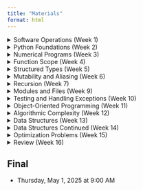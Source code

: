 ```yaml
---
title: "Materials"
format: html
---
```


<details>
  <summary>Software Operations (Week 1)</summary>

## Software Operations
<!-- out T Jan 14, quiz W jan 15, due T Jan 21 -->

### Assignments

- [Required Reading: Guttag Chapter 1](https://mitpress.ublish.com/ebook/itcapup3-preview/12609/1)
- _Specification Lab: CLI vs Script vs Notebook_
  - 20 Points
  - Due Date: Tu Jan 28 at 2:30pm
  - [GitHub Classroom Link](https://classroom.github.com/a/zOUX3b76)  
  - [Starter Repo](https://github.com/allegheny-college-cmpsc-101-spring-2025/cli-vs-script-starter/blob/main/README.md)

::: {.callout-tip}
## FINDING YOU REPOSITORIES
If you have already accepted the GitHub Classroom assignment, find your
repos by navigating to the repositories tab from the course GitHub organization page:
[https://github.com/orgs/allegheny-college-cmpsc-101-spring-2025/](https://github.com/orgs/allegheny-college-cmpsc-101-spring-2025/)
:::

### Files

- Slides: Welcome [Reveal](slides/01-welcome.qmd), [PDF](slides/01-welcome.pdf) (M Jan 13)
- Slides: Software installation instructions [PDF](slides/01-software-installation.pdf) (Tu Jan 14)
- Slides: Workflow for 101 labs [PDF](slides/02-workflow.pdf) (W Jan 15)

```.markdown
```

</details>


<details>
  <summary>Python Foundations (Week 2)</summary>

## Python Foundations
<!-- out T Jan 21, quiz W jan 22, due T Jan 28 -->

### Assignments

- [Required Reading: Guttag Chapter 2](https://mitpress.ublish.com/ebook/itcapup3-preview/12609/11)
- _Engineering Lab: Integer Squaring_
  - 40 Points
  - Due Date: Tu Jan 28 at 2:30pm
  - [GitHub Classroom Link](https://classroom.github.com/a/ooW4JapU)  
  - [Starter Repo](https://github.com/allegheny-college-cmpsc-101-spring-2025/integer-squaring-starter/blob/main/README.md)

### Files

- Slides: Linting [Reveal](slides/03-linting.qmd) (Tu Jan 21)
- Slides: Python Foundations [Reveal](slides/04-python-foundations.qmd), [PDF](slides/04-python-foundations.pdf) (W Jan 22)

```.markdown
```

```.markdown
```

</details>



<details>
  <summary>Numerical Programs (Week 3)</summary>

## Numerical Programs
<!-- out T Jan 28, quiz W jan 29, due T Feb 4 -->

### Assignments

- [Required Reading: Guttag Chapter 3](https://books.google.com/books?id=f57uDwAAQBAJ&pg=PA45&source=gbs_toc_r&cad=1#v=onepage&q&f=false)
- [Missing Pages](/images/pages.pdf)
- _Specification Lab: Number Comparison_
  - 20 Points
  <!-- - Due Date: Tu Feb 4 at 2:30pm
  - [GitHub Classroom Link]()  
  - [Starter Repo](https://github.com/allegheny-college-cmpsc-101-spring-2025/number-comparison-starter/blob/main/README.md) -->

### Files

-

</details>



<details>
  <summary>Function Scope (Week 4)</summary>

## Function Scope
<!-- out T Feb 4, quiz W Feb 5, due T Feb 11 -->

### Assignments

- [Required Reading: Guttag Chapter 4](syll/syllabus.qmd#online-resources-and-course-materials)
- _Specification Lab: Square Roots_
  - 20 Points
  <!-- - Due Date: Tu Feb 11 at 2:30pm
  - [GitHub Classroom Link]()  
  - [Starter Repo](https://github.com/allegheny-college-cmpsc-101-spring-2025/squareroots-starter/blob/main/README.md) -->

### Files

-

</details>



<details>
  <summary>Structured Types (Week 5)</summary>

## Structured Types
<!-- out T Feb 11, quiz W Feb 12, due T Feb 18 -->

### Assignments

- [Required Reading: Guttag Chapter 5](syll/syllabus.qmd#online-resources-and-course-materials)
- _Engineering Lab: Prime Testing_
  - 40 Points
  <!-- - Due Date: Tu Feb 18 at 2:30pm
  - [GitHub Classroom Link]()  
  - [Starter Repo](https://github.com/allegheny-college-cmpsc-101-spring-2025/prime-testing-starter/blob/main/README.md) -->

### Files

- 

</details>


<details>
  <summary>Mutability and Aliasing (Week 6)</summary>

## Mutability and Aliasing
<!-- out T Feb 18, quiz W Feb 19, due T Feb 25 -->

### Assignments

- [Required Reading: Guttag Chapter 5 Cont.](syll/syllabus.qmd#online-resources-and-course-materials)
- _Specification Lab: Structured Types_
  - 20 Points
  <!-- - Due Date: Tu Feb 25 at 2:30pm
  - [GitHub Classroom Link]()  
  - [Starter Repo](https://github.com/allegheny-college-cmpsc-101-spring-2025/structured-types-starter/blob/main/README.md) -->

### Files

- 

</details>


<details>
  <summary>Recursion (Week 7)</summary>

## Recursion
<!-- out T Feb 25, quiz W Feb 26, due T Feb Mar 4 -->
<!-- SPRING BREAK out F Feb 28, NO QUIZ, due T Mar 11 -->

### Assignments

- [Required Reading: Guttag Chapter 6](syll/syllabus.qmd#online-resources-and-course-materials)
- _Engineering Lab: Intersection Algorithms_
  - 40 Points
  <!-- - Due Date: Tu Mar 4 at 2:30pm
  - [GitHub Classroom Link]()  
  - [Starter Repo](https://github.com/allegheny-college-cmpsc-101-spring-2025/intersection-algorithms-starter/blob/main/README.md) -->
- _Engineering Lab: Palindromes_
  - 40 Points
  <!-- - Due Date: Tu Mar 11 at 2:30pm
  - [GitHub Classroom Link]()  
  - [Starter Repo](https://github.com/allegheny-college-cmpsc-101-spring-2025/palindrome-starter/blob/main/README.md) -->

### Files

- 

</details>



<details>
  <summary>Modules and Files (Week 9)</summary>

## Modules and Files
<!-- out T Mar 11, quiz W Mar 12, due T Mar 18 -->

### Assignments

- [Required Reading: Guttag Chapter 7](syll/syllabus.qmd#online-resources-and-course-materials)
- _Specification Lab: Alias vs Clone_
  - 20 Points
  <!-- - Due Date: Tu Mar 18 at 2:30pm
  - [GitHub Classroom Link]()  
  - [Starter Repo](https://github.com/allegheny-college-cmpsc-101-spring-2025/alias-vs-cloning-starter/blob/main/README.md) -->

### Files

- 

</details>



<details>
  <summary>Testing and Handling Exceptions (Week 10)</summary>

## Testing and Handling Exceptions
<!-- out T Mar 18, quiz W Mar 19, due T Mar 25 -->

### Assignments

- [Required Reading: Guttag Chapter 8 & 9](syll/syllabus.qmd#online-resources-and-course-materials)
- _Engineering Lab: Fibonacci Algorithms_
  - 40 Points
  <!-- - Due Date: Tu Mar 25 at 2:30pm
  - [GitHub Classroom Link]()  
  - [Starter Repo](https://github.com/allegheny-college-cmpsc-101-spring-2025/fibonacci-algorithms-starter/blob/main/README.md) -->

### Files

- 

</details>


<details>
  <summary>Object-Oriented Programming (Week 11)</summary>

## Object-Oriented Programming
<!-- out T Mar 25, quiz W Mar 26, due T Apr 1 -->

### Assignments

- [Required Reading: Guttag Chapter 10](syll/syllabus.qmd#online-resources-and-course-materials)
- _Specification Lab: Debugging_
  - 20 Points
  <!-- - Due Date: Tu Apr 1 at 2:30pm
  - [GitHub Classroom Link]()  
  - [Starter Repo](https://github.com/allegheny-college-cmpsc-101-spring-2025/debugging-starter/blob/main/README.md) -->

### Files

- 

</details>


<details>
  <summary>Algorithmic Complexity (Week 12)</summary>

## Algorithmic Complexity
<!-- out T Apr 1, quiz W Apr 2, due T Apr 8 -->

### Assignments

- [Required Reading: Guttag Chapter 11](syll/syllabus.qmd#online-resources-and-course-materials)
- _Engineering Lab: Object Processing_
  - 40 Points
  <!-- - Due Date: Tu Apr 8 at 2:30pm
  - [GitHub Classroom Link]()  
  - [Starter Repo](https://github.com/allegheny-college-cmpsc-101-spring-2025/debugging-starter/blob/main/README.md) -->

### Files

- 

</details>


<details>
  <summary>Data Structures (Week 13)</summary>

## Data Structures
<!-- out T Apr 8, quiz W Apr 9, due T Apr 15 -->

### Assignments

- [Required Reading: Guttag Chapter 12](syll/syllabus.qmd#online-resources-and-course-materials)
- _Engineering Lab: Containment Checking_
  - 40 Points
  <!-- - Due Date: Tu Apr 15 at 2:30pm
  - [GitHub Classroom Link]()  
  - [Starter Repo](https://github.com/allegheny-college-cmpsc-101-spring-2025/debugging-starter/blob/main/README.md) -->

### Files

- 

</details>


<details>
  <summary>Data Structures Continued (Week 14)</summary>

## Data Structures Continued
<!-- out T Apr 15, quiz W Apr 16, due T Apr 22 -->

### Assignments

- [Required Reading: Guttag Chapter 12 Cont.](syll/syllabus.qmd#online-resources-and-course-materials)
- _Engineering Lab: Sorting Algorithms_
  - 40 Points
  <!-- - Due Date: Tu Apr 22 at 2:30pm
  - [GitHub Classroom Link]()  
  - [Starter Repo](https://github.com/allegheny-college-cmpsc-101-spring-2025/debugging-starter/blob/main/README.md) -->

### Files

- 

</details>

<details>
  <summary>Optimization Problems (Week 15)</summary>

## Optimization Problems
<!-- out T Apr 22, quiz W Apr 23, due T Apr 29 -->

### Assignments

- [Required Reading: Guttag Chapter 14](syll/syllabus.qmd#online-resources-and-course-materials)
- _Specification Lab: Matrix Processing_
  - 20 Points
  <!-- - Due Date: Tu Apr 29 at 2:30pm
  - [GitHub Classroom Link]()  
  - [Starter Repo](https://github.com/allegheny-college-cmpsc-101-spring-2025/matrix-processing-starter/blob/main/README.md) -->

### Files

- 

</details>


<details>
  <summary>Review (Week 16)</summary>

## Review


</details>

## Final
<!-- GIVEN AS FINAL Th May 1, 9am -->

- Thursday, May 1, 2025 at 9:00 AM

<!-- _Final: Knapsack Solvers_ -->

<!-- ## Notes

```pyodide

```

[notebook in repo](https://github.com/allegheny-college-cmpsc-101-spring-2025/site/blob/main/code/temp.ipynb), [in site](code/temp.ipynb) -->